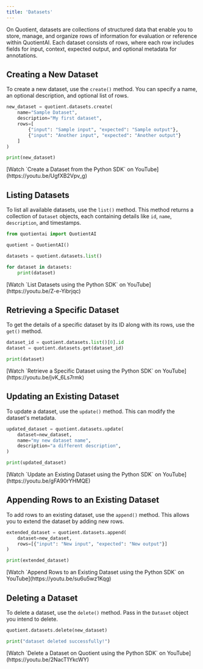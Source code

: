 ```yaml
---
title: 'Datasets'
---
```


On Quotient, datasets are collections of structured data that enable you to store, manage, and organize rows of information for evaluation or reference within QuotientAI. Each dataset consists of rows, where each row includes fields for input, context, expected output, and optional metadata for annotations.

## Creating a New Dataset

To create a new dataset, use the `create()` method. You can specify a name, an optional description, and optional list of rows.

```python
new_dataset = quotient.datasets.create(
    name="Sample Dataset",
    description="My first dataset",
    rows=[
        {"input": "Sample input", "expected": "Sample output"},
        {"input": "Another input", "expected": "Another output"}
    ]
)

print(new_dataset)
```

<Tip>
  [Watch `Create a Dataset from the Python SDK` on YouTube](https://youtu.be/UgfXB2Vpv_g)
</Tip>

## Listing Datasets

To list all available datasets, use the `list()` method. This method returns a collection of `Dataset` objects, each containing details like `id`, `name`, `description`, and timestamps.

```python
from quotientai import QuotientAI

quotient = QuotientAI()

datasets = quotient.datasets.list()

for dataset in datasets:
    print(dataset)
```

<Tip>
  [Watch `List Datasets using the Python SDK` on YouTube](https://youtu.be/Z-e-Yibrjqc)
</Tip>

## Retrieving a Specific Dataset

To get the details of a specific dataset by its ID along with its rows, use the `get()` method.

```python
dataset_id = quotient.datasets.list()[0].id
dataset = quotient.datasets.get(dataset_id)

print(dataset)
```

<Tip>
  [Watch `Retrieve a Specific Dataset using the Python SDK` on YouTube](https://youtu.be/jvK_6Ls7rmk)
</Tip>

## Updating an Existing Dataset

To update a dataset, use the `update()` method. This can modify the dataset's metadata.

```python
updated_dataset = quotient.datasets.update(
    dataset=new_dataset,
    name="my new dataset name",
    description="a different description",
)

print(updated_dataset)
```

<Tip>
  [Watch `Update an Existing Dataset using the Python SDK` on YouTube](https://youtu.be/gFA90rYHMQE)
</Tip>

## Appending Rows to an Existing Dataset

To add rows to an existing dataset, use the `append()` method. This allows you to extend the dataset by adding new rows.

```python
extended_dataset = quotient.datasets.append(
    dataset=new_dataset,
    rows=[{"input": "New input", "expected": "New output"}]
)

print(extended_dataset)
```

<Tip>
  [Watch `Append Rows to an Existing Dataset using the Python SDK` on YouTube](https://youtu.be/su6u5wz1Kqg)
</Tip>

## Deleting a Dataset

To delete a dataset, use the `delete()` method. Pass in the `Dataset` object you intend to delete.

```python
quotient.datasets.delete(new_dataset)

print("dataset deleted successfully!")
```

<Tip>
  [Watch `Delete a Dataset on Quotient using the Python SDK` on YouTube](https://youtu.be/2NacT1YkcWY)
</Tip>

